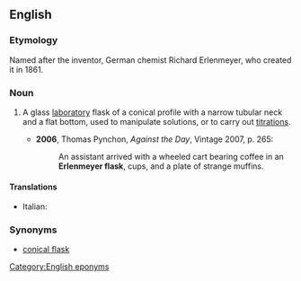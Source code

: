 ==English==
{{wikipedia}}
===Etymology===
Named after the inventor, German chemist Richard Erlenmeyer, who created it in 1861.

===Noun===
{{en-noun|sg=[[w:Richard August Carl Emil Erlenmeyer|Erlenmeyer]] [[flask]]}}

#{{context|chemistry}} A glass [[laboratory]] flask of a conical profile with a narrow tubular neck and a flat bottom, used to manipulate solutions, or to carry out [[titration]]s.
#*'''2006''', Thomas Pynchon, ''Against the Day'', Vintage 2007, p. 265:
#*:An assistant arrived with a wheeled cart bearing coffee in an '''Erlenmeyer flask''', cups, and a plate of strange muffins.

====Translations====
{{top}}
*Italian: {{t-|it|beuta|f}}
{{mid}}

{{bottom}}

===Synonyms===
*[[conical flask]]

[[Category:English eponyms]]